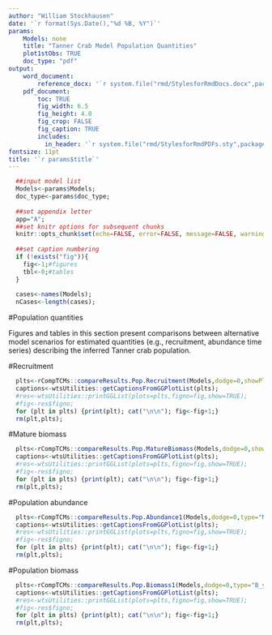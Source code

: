 ```yaml
---
author: "William Stockhausen"
date: '`r format(Sys.Date(),"%d %B, %Y")`'
params: 
    Models: none
    title: "Tanner Crab Model Population Quantities" 
    plot1stObs: TRUE
    doc_type: "pdf"
output: 
    word_document: 
        reference_docx: '`r system.file("rmd/StylesforRmdDocs.docx",package="wtsUtilities")`'
    pdf_document: 
        toc: TRUE
        fig_width: 6.5
        fig_height: 4.0
        fig_crop: FALSE
        fig_caption: TRUE
        includes:
          in_header: '`r system.file("rmd/StylesforRmdPDFs.sty",package="wtsUtilities")`'
fontsize: 11pt
title: '`r params$title`'
---
```


```r
  ##input model list
  Models<-params$Models;
  doc_type<-params$doc_type;
  
  ##set appendix letter
  app="A";
  ##set knitr options for subsequent chunks
  knitr::opts_chunk$set(echo=FALSE, error=FALSE, message=FALSE, warning=FALSE, concordance=TRUE, fig.width=6.5, fig.height=6.5, out.width="6.5in",dpi=300)
  
  ##set caption numbering
  if (!exists("fig")){
    fig<-1;#figures
    tbl<-0;#tables
  }
  
  cases<-names(Models);
  nCases<-length(cases);
```

#Population quantities

Figures and tables in this section present comparisons between alternative model scenarios for estimated quantities (e.g., recruitment, abundance time series) describing the inferred Tanner crab population.

\blandscape

#Recruitment

```r
  plts<-rCompTCMs::compareResults.Pop.Recruitment(Models,dodge=0,showPlot=FALSE,verbose=FALSE);
  captions<-wtsUtilities::getCaptionsFromGGPlotList(plts);
  #res<-wtsUtilities::printGGList(plots=plts,figno=fig,show=TRUE);
  #fig<-res$figno;
  for (plt in plts) {print(plt); cat("\n\n"); fig<-fig+1;}
  rm(plt,plts);
```

\FloatBarrier

\elandscape

#Mature biomass

```r
  plts<-rCompTCMs::compareResults.Pop.MatureBiomass(Models,dodge=0,showPlot=FALSE,verbose=FALSE)
  captions<-wtsUtilities::getCaptionsFromGGPlotList(plts);
  #res<-wtsUtilities::printGGList(plots=plts,figno=fig,show=TRUE);
  #fig<-res$figno;
  for (plt in plts) {print(plt); cat("\n\n"); fig<-fig+1;}
  rm(plt,plts);
```

\FloatBarrier

\clearpage

#Population abundance

```r
  plts<-rCompTCMs::compareResults.Pop.Abundance1(Models,dodge=0,type="N_yxm",facet_grid=x+m~.,scales="free_y",showPlot=FALSE,verbose=FALSE)
  captions<-wtsUtilities::getCaptionsFromGGPlotList(plts);
  #res<-wtsUtilities::printGGList(plots=plts,figno=fig,show=TRUE);
  #fig<-res$figno;
  for (plt in plts) {print(plt); cat("\n\n"); fig<-fig+1;}
  rm(plt,plts);
```

\FloatBarrier

\clearpage

#Population biomass

```r
  plts<-rCompTCMs::compareResults.Pop.Biomass1(Models,dodge=0,type="B_yxm",facet_grid=x+m~.,scales="free_y",showPlot=FALSE,verbose=FALSE)
  captions<-wtsUtilities::getCaptionsFromGGPlotList(plts);
  #res<-wtsUtilities::printGGList(plots=plts,figno=fig,show=TRUE);
  #fig<-res$figno;
  for (plt in plts) {print(plt); cat("\n\n"); fig<-fig+1;}
  rm(plt,plts);
```

\FloatBarrier
